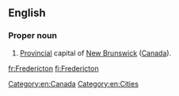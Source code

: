 ==English==
===Proper noun===
{{en-proper noun}}

# [[provincial|Provincial]] capital of [[New Brunswick]] ([[Canada]]).

[[Category:en:Canada]]
[[Category:en:Cities]]

[[fr:Fredericton]]
[[fi:Fredericton]]